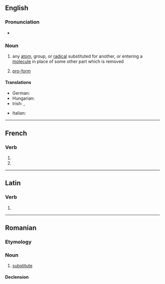 {{also|Substituent}}
==English==

===Pronunciation===
* {{IPA|en|[sʌbˈstɪtʃuənt]}}

===Noun===
{{en-noun}}

# {{lb|en|chemistry}} any [[atom]], group, or [[radical]] substituted for another, or entering a [[molecule]] in place of some other part which is removed
# {{lb|en|grammar}} [[pro-form]]

====Translations====
{{trans-top|chemistry}}
* German: {{t+|de|Substituent|m}}
* Hungarian: {{t+|hu|elágazás }}
* Irish: {{t|ga|malartaí|m}}, {{t|ga|ionadán|m}}
{{trans-mid}}
* Italian: {{t+|it|sostituente|m}}
{{trans-bottom}}

----

==French==

===Verb===
{{head|fr|verb form}}

# {{inflection of|fr|substituer||3|p|pres|indc}}
# {{inflection of|fr|substituer||3|p|pres|subj}}

----

==Latin==

===Verb===
{{la-verb-form|substituent}}

# {{inflection of|la|substituō||3|p|futr|actv|indc}}

----

==Romanian==

===Etymology===
{{suffix|ro|substitui|-ent}}

===Noun===
{{ro-noun|m|substituenți}}

# [[substitute]]

====Declension====
{{ro-noun-m|pl=substituenți}}